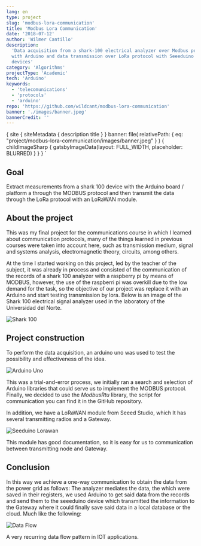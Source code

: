 ```yaml
---
lang: en
type: project
slug: 'modbus-lora-communication'
title: 'Modbus Lora Communication'
date: '2018-07-12'
author: 'Wilmer Cantillo'
description:
  'Data acquisition from a shark-100 electrical analyzer over Modbus protocol
  with Arduino and data transmission over LoRa protocol with Seeeduino LoRaWan
  devices'
category: 'Algorithms'
projectType: 'Academic'
tech: 'Arduino'
keywords:
  - 'telecomunications'
  - 'protocols'
  - 'arduino'
repo: 'https://github.com/wildcant/modbus-lora-communication'
banner: './images/banner.jpeg'
bannerCredit: ''
---
```


  {
    site {
      siteMetadata {
        description
        title
      }
    }
    banner: file(
      relativePath: {
        eq: "project/modbus-lora-communication/images/banner.jpeg"
      }
    ) {
      childImageSharp {
        gatsbyImageData(layout: FULL_WIDTH, placeholder: BLURRED)
      }
    }
  }
`

## Goal

Extract measurements from a shark 100 device with the Arduino board / platform a
through the MODBUS protocol and then transmit the data through the LoRa protocol
with an LoRaWAN module.

## About the project

This was my final project for the communications course in which I learned about
communication protocols, many of the things learned in previous courses were
taken into account here, such as transmission medium, signal and systems
analysis, electromagnetic theory, circuits, among others.

At the time I started working on this project, led by the teacher of the
subject, it was already in process and consisted of the communication of the
records of a shark 100 analyzer with a raspberry pi by means of MODBUS, however,
the use of the raspberri pi was overkill due to the low demand for the task, so
the objective of our project was replace it with an Arduino and start testing
transmission by lora. Below is an image of the Shark 100 electrical signal
analyzer used in the laboratory of the Universidad del Norte.

![Shark 100](./images/shark100.png)

## Project construction

To perform the data acquisition, an arduino uno was used to test the possibility
and effectiveness of the idea.

![Arduino Uno](./images/arduino.png)

This was a trial-and-error process, we initially ran a search and selection of
Arduino libraries that could serve us to implement the MODBUS protocol. Finally,
we decided to use the _ModbusRtu_ library, the script for communication you can
find it in the GitHub repository.

In addition, we have a LoRaWAN module from Seeed Studio, which It has several
transmitting radios and a Gateway.

![Seeduino Lorawan](./images/gateway.webp)

This module has good documentation, so it is easy for us to communication
between transmitting node and Gateway.

## Conclusion

In this way we achieve a one-way communication to obtain the data from the power
grid as follows: The analyzer mediates the data, the which were saved in their
registers, we used Arduino to get said data from the records and send them to
the seeeduino device which transmitted the information to the Gateway where it
could finally save said data in a local database or the cloud. Much like the
following:

![Data Flow](./images/data_flow.png)

A very recurring data flow pattern in IOT applications.
